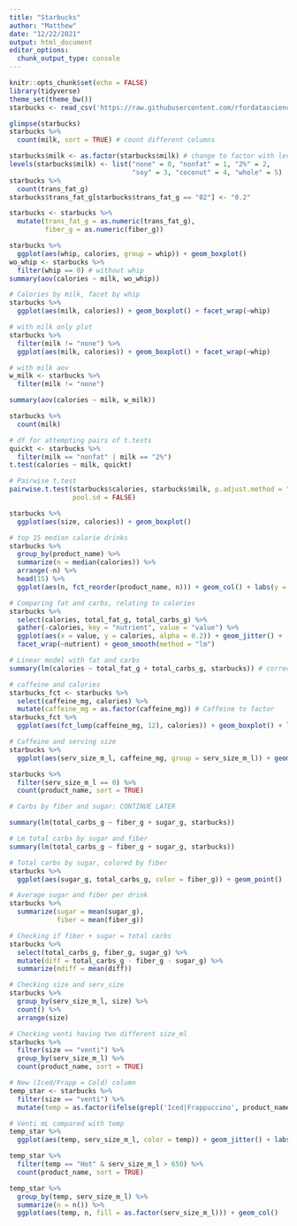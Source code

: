 ```yaml
---
title: "Starbucks"
author: "Matthew"
date: "12/22/2021"
output: html_document
editor_options:
  chunk_output_type: console
---
```


```r
knitr::opts_chunk$set(echo = FALSE)
library(tidyverse)
theme_set(theme_bw())
starbucks <- read_csv('https://raw.githubusercontent.com/rfordatascience/tidytuesday/master/data/2021/2021-12-21/starbucks.csv')

glimpse(starbucks)
starbucks %>%
  count(milk, sort = TRUE) # count different columns

starbucks$milk <- as.factor(starbucks$milk) # change to factor with levels
levels(starbucks$milk) <- list("none" = 0, "nonfat" = 1, "2%" = 2,
                               "soy" = 3, "coconut" = 4, "whole" = 5)
starbucks %>%
  count(trans_fat_g)
starbucks$trans_fat_g[starbucks$trans_fat_g == "02"] <- "0.2"

starbucks <- starbucks %>%
  mutate(trans_fat_g = as.numeric(trans_fat_g),
         fiber_g = as.numeric(fiber_g))

```

```r

starbucks %>%
  ggplot(aes(whip, calories, group = whip)) + geom_boxplot()
wo_whip <- starbucks %>%
  filter(whip == 0) # without whip
summary(aov(calories ~ milk, wo_whip))

```


```r

# Calories by milk, facet by whip
starbucks %>%
  ggplot(aes(milk, calories)) + geom_boxplot() + facet_wrap(~whip)

```


```r

# with milk only plot
starbucks %>%
  filter(milk != "none") %>%
  ggplot(aes(milk, calories)) + geom_boxplot() + facet_wrap(~whip)

```

```r

# with milk aov
w_milk <- starbucks %>%
  filter(milk != "none")

summary(aov(calories ~ milk, w_milk))

starbucks %>%
  count(milk)

```

```r

# df for attempting pairs of t.tests
quickt <- starbucks %>%
  filter(milk == "nonfat" | milk == "2%")
t.test(calories ~ milk, quickt)

# Pairwise t.test 
pairwise.t.test(starbucks$calories, starbucks$milk, p.adjust.method = "none",
                pool.sd = FALSE)

starbucks %>%
  ggplot(aes(size, calories)) + geom_boxplot()

```

```r

# top 15 median calorie drinks
starbucks %>%
  group_by(product_name) %>%
  summarize(n = median(calories)) %>%
  arrange(-n) %>%
  head(15) %>%
  ggplot(aes(n, fct_reorder(product_name, n))) + geom_col() + labs(y = "name")

```

```r

# Comparing fat and carbs, relating to calories
starbucks %>%
  select(calories, total_fat_g, total_carbs_g) %>%
  gather(-calories, key = "nutrient", value = "value") %>%
  ggplot(aes(x = value, y = calories, alpha = 0.2)) + geom_jitter() + 
  facet_wrap(~nutrient) + geom_smooth(method = "lm")

# Linear model with fat and carbs
summary(lm(calories ~ total_fat_g + total_carbs_g, starbucks)) # correctly predicts calories with Coef(4(carbs) and 10(fat)), which is close to empirical values
```

```r

# caffeine and calories
starbucks_fct <- starbucks %>%
  select(caffeine_mg, calories) %>%
  mutate(caffeine_mg = as.factor(caffeine_mg)) # Caffeine to factor
starbucks_fct %>%
  ggplot(aes(fct_lump(caffeine_mg, 12), calories)) + geom_boxplot() + labs(x = "caffeine")


```

```r

# Caffeine and serving size
starbucks %>%
  ggplot(aes(serv_size_m_l, caffeine_mg, group = serv_size_m_l)) + geom_boxplot()

starbucks %>%
  filter(serv_size_m_l == 0) %>%
  count(product_name, sort = TRUE)

```

```r

# Carbs by fiber and sugar: CONTINUE LATER

summary(lm(total_carbs_g ~ fiber_g + sugar_g, starbucks))

```

```r
# Lm total carbs by sugar and fiber
summary(lm(total_carbs_g ~ fiber_g + sugar_g, starbucks))

# Total carbs by sugar, colored by fiber
starbucks %>%
  ggplot(aes(sugar_g, total_carbs_g, color = fiber_g)) + geom_point()

# Average sugar and fiber per drink
starbucks %>%
  summarize(sugar = mean(sugar_g),
            fiber = mean(fiber_g))

# Checking if fiber + sugar = total carbs
starbucks %>%
  select(total_carbs_g, fiber_g, sugar_g) %>%
  mutate(diff = total_carbs_g - fiber_g - sugar_g) %>%
  summarize(mdiff = mean(diff))
```


```r
# Checking size and serv_size
starbucks %>%
  group_by(serv_size_m_l, size) %>%
  count() %>%
  arrange(size)

# Checking venti having two different size_ml
starbucks %>%
  filter(size == "venti") %>%
  group_by(serv_size_m_l) %>%
  count(product_name, sort = TRUE)

# New (Iced/Frapp = Cold) column
temp_star <- starbucks %>%
  filter(size == "venti") %>%
  mutate(temp = as.factor(ifelse(grepl('Iced|Frappuccino', product_name), "Cold", "Hot")))

# Venti mL compared with temp
temp_star %>%
  ggplot(aes(temp, serv_size_m_l, color = temp)) + geom_jitter() + labs(y = "Serving Size (mL)")

temp_star %>%
  filter(temp == "Hot" & serv_size_m_l > 650) %>%
  count(product_name, sort = TRUE)

temp_star %>%
  group_by(temp, serv_size_m_l) %>%
  summarize(n = n()) %>%
  ggplot(aes(temp, n, fill = as.factor(serv_size_m_l))) + geom_col()
```


